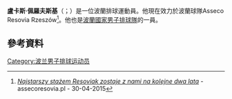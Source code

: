 '''盧卡斯·佩羅夫斯基'''（{{lang-pl|Łukasz Perłowski}}；{{bd|1984年|4月3日}}）是一位波蘭排球運動員。他現在效力於波蘭球隊Asseco Resovia Rzeszów<ref>[http://www.assecoresovia.pl/pl/aktualnosci/wiadomosci/art2044,najstarszy-stazem-resoviak-zostaje-z-nami-na-kolejne-dwa-lata.html#.VUdaA5Mm-9I ''Najstarszy stażem Resoviak zostaje z nami na kolejne dwa lata''] {{Wayback|url=http://www.assecoresovia.pl/pl/aktualnosci/wiadomosci/art2044,najstarszy-stazem-resoviak-zostaje-z-nami-na-kolejne-dwa-lata.html#.VUdaA5Mm-9I |date=20171112071436 }} - assecoresovia.pl - 30-04-2015</ref>。他也是[[波蘭國家男子排球隊|波蘭國家男子排球隊]]的一員。
==參考資料==
{{reflist}}
{{DEFAULTSORT:Perłowski, Łukasz}}
[[Category:波兰男子排球运动员|Category:波兰男子排球运动员]]